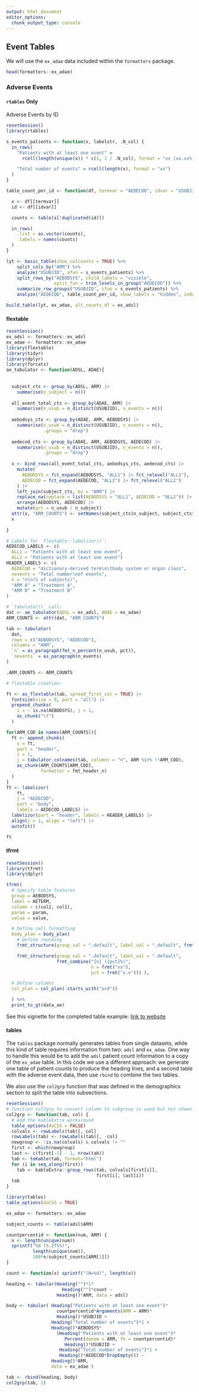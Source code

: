 ```yaml
---
output: html_document
editor_options: 
  chunk_output_type: console
---
```


## Event Tables

We will use the `ex_adae` data included within the `formatters` package.

```r
head(formatters::ex_adae)
```

### Adverse Events

 

#### `rtables` Only

Adverse Events by ID

```r
resetSession()
library(rtables)

s_events_patients <- function(x, labelstr, .N_col) {
  in_rows(
    "Patients with at least one event" =
      rcell(length(unique(x)) * c(1, 1 / .N_col), format = "xx (xx.xx%)"),

    "Total number of events" = rcell(length(x), format = "xx")
  )
}

table_count_per_id <- function(df, termvar = "AEDECOD", idvar = "USUBJID") {

  x <- df[[termvar]]
  id <- df[[idvar]]

  counts <- table(x[!duplicated(id)])

  in_rows(
    .list = as.vector(counts),
    .labels = names(counts)
  )
}

lyt <- basic_table(show_colcounts = TRUE) %>%
    split_cols_by("ARM") %>%
    analyze("USUBJID", afun = s_events_patients) %>%
    split_rows_by("AEBODSYS", child_labels = "visible", 
                  split_fun = trim_levels_in_group("AEDECOD")) %>%
    summarize_row_groups("USUBJID", cfun = s_events_patients) %>%
    analyze("AEDECOD", table_count_per_id, show_labels = "hidden", indent_mod = -1)

build_table(lyt, ex_adae, alt_counts_df = ex_adsl)
```

#### flextable

```r
resetSession()
ex_adsl <- formatters::ex_adsl
ex_adae <- formatters::ex_adae
library(flextable)
library(tidyr)
library(dplyr)
library(forcats)
ae_tabulator <- function(ADSL, ADAE){
  
  
  subject_cts <- group_by(ADSL, ARM) |> 
    summarise(n_subject = n())
  
  all_event_total_cts <- group_by(ADAE, ARM) |> 
    summarise(n_usub = n_distinct(USUBJID), n_events = n())
  
  aebodsys_cts <- group_by(ADAE, ARM, AEBODSYS) |> 
    summarise(n_usub = n_distinct(USUBJID), n_events = n(),
              .groups = "drop")
  
  aedecod_cts <- group_by(ADAE, ARM, AEBODSYS, AEDECOD) |> 
    summarise(n_usub = n_distinct(USUBJID), n_events = n(),
              .groups = "drop")
  
  x <- bind_rows(all_event_total_cts, aebodsys_cts, aedecod_cts) |> 
    mutate(
      AEBODSYS = fct_expand(AEBODSYS, "ALL1") |> fct_relevel("ALL1"),
      AEDECOD = fct_expand(AEDECOD, "ALL2") |> fct_relevel("ALL2")
    ) |> 
    left_join(subject_cts, by = "ARM") |> 
    replace_na(replace = list(AEBODSYS = "ALL1", AEDECOD = "ALL2")) |>
    arrange(AEBODSYS, AEDECOD) |> 
    mutate(pct = n_usub / n_subject)
  attr(x, "ARM_COUNTS") <- setNames(subject_cts$n_subject, subject_cts$ARM)
  x
  
}

# Labels for `flextable::labelizor()`:
AEDECOD_LABELS <- c(
  ALL1 = "Patients with at least one event", 
  ALL2 = "Patients with at least one event")
HEADER_LABELS <- c(
  AEDECOD = "dictionary-derived term\n\tbody system or organ class",
  nevents = "Total number\nof events", 
  n = "n\n(% of subjects)",
  "ARM A" = "Treatment A",
  "ARM B" = "Treatment B"
)

# `tabulator()` call:
dat <- ae_tabulator(ADSL = ex_adsl, ADAE = ex_adae)
ARM_COUNTS <- attr(dat, "ARM_COUNTS")

tab <- tabulator(
  dat,
  rows = c("AEBODSYS", "AEDECOD"),
  columns = "ARM",
  `n` = as_paragraph(fmt_n_percent(n_usub, pct)),
  `nevents` = as_paragraph(n_events)
)

.ARM_COUNTS <- ARM_COUNTS

# flextable creation:

ft <- as_flextable(tab, spread_first_col = TRUE) |> 
  fontsize(size = 9, part = "all") |>
  prepend_chunks(
    i = ~ is.na(AEBODSYS), j = 1, 
    as_chunk("\t")
  )

for(ARM_COD in names(ARM_COUNTS)){
  ft <- append_chunks(
    x = ft, 
    part = "header", 
    i = 1, 
    j = tabulator_colnames(tab, columns = "n", ARM %in% !!ARM_COD),
    as_chunk(ARM_COUNTS[ARM_COD], 
             formatter = fmt_header_n)
  )
}
ft <- labelizor(
    ft, 
    j = "AEDECOD", 
    part = "body", 
    labels = AEDECOD_LABELS) |> 
  labelizor(part = "header", labels = HEADER_LABELS) |> 
  align(j = 1, align = "left") |> 
  autofit()

ft
```

#### tfrmt

```r
resetSession()
library(tfrmt)
library(dplyr)

tfrmt(
  # Specify table features
  group = AEBODSYS,
  label = AETERM,
  column = c(col2, col1),
  param = param,
  value = value,

  # Define cell formatting
  body_plan = body_plan(
    # Define rounding
    frmt_structure(group_val = ".default", label_val = ".default", frmt("xx")),

    frmt_structure(group_val = ".default", label_val = ".default",
                   frmt_combine("{n} ({pct}%)",
                                n = frmt("xx"),
                                pct = frmt("x.x"))) ),

  # Define columns
  col_plan = col_plan(-starts_with("ord"))

  ) %>%
  print_to_gt(data_ae)
```

See this vignette for the completed table example: [link to website](https://gsk-biostatistics.github.io/tfrmt/articles/examples.html)

#### tables

The `tables` package normally generates tables from single datasets, while this
kind of table requires information from two:  `adsl` and `ex_adae`.
One way to handle this would be to add the `adsl` patient count 
information to a copy of the `ex_adae` table.  In this code we
use a different approach:  we generate one table of patient counts
to produce the heading lines, and a second table with the adverse
event data, then use `rbind` to combine the two tables.

We also use the `col2grp` function that was defined
in the demographics section to split the table into
subsections.
```r
resetSession()
# function col2grp to convert column to subgroup is used but not shown
col2grp <- function(tab, col) {
  # Add the kableExtra workaround
  table_options(doCSS = FALSE)
  colvals <- rowLabels(tab)[, col]
  rowLabels(tab) <- rowLabels(tab)[, -col]
  newgroup <- !is.na(colvals) & colvals != ""
  first <- which(newgroup)
  last <- c(first[-1] - 1, nrow(tab))
  tab <- toKable(tab, format="html")
  for (i in seq_along(first))
    tab <- kableExtra::group_rows(tab, colvals[first[i]],
                                  first[i], last[i])
  tab
}

library(tables)
table_options(doCSS = TRUE)

ex_adae <- formatters::ex_adae

subject_counts <- table(adsl$ARM)

countpercentid <- function(num, ARM) {
  n <- length(unique(num))
  sprintf("%d (%.2f%%)", 
          length(unique(num)), 
          100*n/subject_counts[ARM[1]])
}

count <- function(x) sprintf("(N=%d)", length(x))

heading <- tabular(Heading("")*1*
                     Heading("")*count ~ 
                   Heading()*ARM, data = adsl)

body <- tabular( Heading("Patients with at least one event")*
                   countpercentid*Arguments(ARM = ARM)*
                   Heading()*USUBJID +
                 Heading("Total number of events")*1 +
                 Heading()*AEBODSYS*
                   (Heading("Patients with at least one event")*
                      Percent(denom = ARM, fn = countpercentid)*
                      Heading()*USUBJID +
                    Heading("Total number of events")*1 +
                    Heading()*AEDECOD*DropEmpty()) ~ 
                 Heading()*ARM, 
                 data = ex_adae )

tab <- rbind(heading, body)
col2grp(tab, 1)
```
